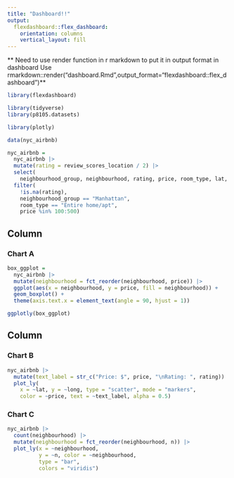 ```yaml
---
title: "Dashboard!!"
output: 
  flexdashboard::flex_dashboard:
    orientation: columns
    vertical_layout: fill
---
```


** Need to use render function in r markdown to put it in output format in dashboard **
**Use rmarkdown::render("dashboard.Rmd",output_format="flexdashboard::flex_dashboard")**

```r
library(flexdashboard)
```

```r
library(tidyverse)
library(p8105.datasets)

library(plotly)
```

```r
data(nyc_airbnb)

nyc_airbnb = 
  nyc_airbnb |> 
  mutate(rating = review_scores_location / 2) |>
  select(
    neighbourhood_group, neighbourhood, rating, price, room_type, lat, long) |>
  filter(
    !is.na(rating), 
    neighbourhood_group == "Manhattan",
    room_type == "Entire home/apt",
    price %in% 100:500)

```


Column {data-width=650}
-----------------------------------------------------------------------

### Chart A

```r
box_ggplot = 
  nyc_airbnb |> 
  mutate(neighbourhood = fct_reorder(neighbourhood, price)) |> 
  ggplot(aes(x = neighbourhood, y = price, fill = neighbourhood)) +
  geom_boxplot() +
  theme(axis.text.x = element_text(angle = 90, hjust = 1))

ggplotly(box_ggplot)
```

Column {data-width=350}
-----------------------------------------------------------------------

### Chart B

```r
nyc_airbnb |>
  mutate(text_label = str_c("Price: $", price, "\nRating: ", rating)) |> 
  plot_ly(
    x = ~lat, y = ~long, type = "scatter", mode = "markers",
    color = ~price, text = ~text_label, alpha = 0.5)
```

### Chart C

```r
nyc_airbnb |> 
  count(neighbourhood) |> 
  mutate(neighbourhood = fct_reorder(neighbourhood, n)) |> 
  plot_ly(x = ~neighbourhood, 
          y = ~n, color = ~neighbourhood, 
          type = "bar", 
          colors = "viridis")
```

